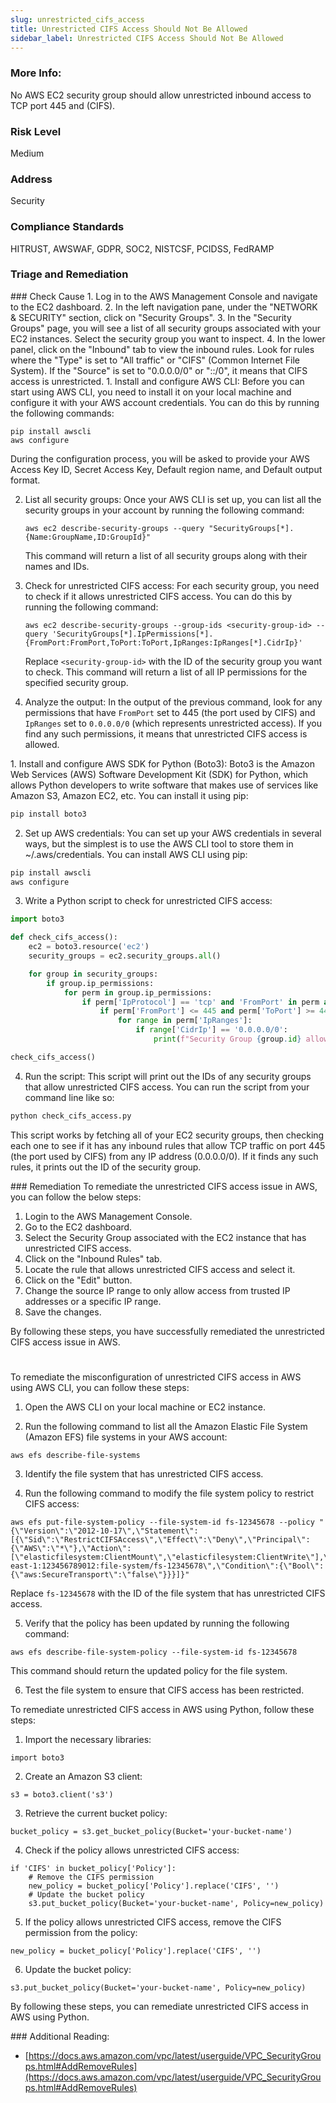 ```yaml
---
slug: unrestricted_cifs_access
title: Unrestricted CIFS Access Should Not Be Allowed
sidebar_label: Unrestricted CIFS Access Should Not Be Allowed
---
```


### More Info:

No AWS EC2 security group should allow unrestricted inbound access to TCP port 445 and (CIFS).

### Risk Level

Medium

### Address

Security

### Compliance Standards

HITRUST, AWSWAF, GDPR, SOC2, NISTCSF, PCIDSS, FedRAMP


### Triage and Remediation
<Tabs>

<Tab title='Cause'>
### Check Cause
<AccordionGroup>
<Accordion title='Using Console' defaultOpen='true'>
1. Log in to the AWS Management Console and navigate to the EC2 dashboard.
2. In the left navigation pane, under the "NETWORK & SECURITY" section, click on "Security Groups".
3. In the "Security Groups" page, you will see a list of all security groups associated with your EC2 instances. Select the security group you want to inspect.
4. In the lower panel, click on the "Inbound" tab to view the inbound rules. Look for rules where the "Type" is set to "All traffic" or "CIFS" (Common Internet File System). If the "Source" is set to "0.0.0.0/0" or "::/0", it means that CIFS access is unrestricted.
</Accordion>

<Accordion title='Using CLI'>
1. Install and configure AWS CLI: Before you can start using AWS CLI, you need to install it on your local machine and configure it with your AWS account credentials. You can do this by running the following commands:

   ```
   pip install awscli
   aws configure
   ```

   During the configuration process, you will be asked to provide your AWS Access Key ID, Secret Access Key, Default region name, and Default output format.

2. List all security groups: Once your AWS CLI is set up, you can list all the security groups in your account by running the following command:

   ```
   aws ec2 describe-security-groups --query "SecurityGroups[*].{Name:GroupName,ID:GroupId}"
   ```

   This command will return a list of all security groups along with their names and IDs.

3. Check for unrestricted CIFS access: For each security group, you need to check if it allows unrestricted CIFS access. You can do this by running the following command:

   ```
   aws ec2 describe-security-groups --group-ids <security-group-id> --query 'SecurityGroups[*].IpPermissions[*].{FromPort:FromPort,ToPort:ToPort,IpRanges:IpRanges[*].CidrIp}'
   ```

   Replace `<security-group-id>` with the ID of the security group you want to check. This command will return a list of all IP permissions for the specified security group.

4. Analyze the output: In the output of the previous command, look for any permissions that have `FromPort` set to 445 (the port used by CIFS) and `IpRanges` set to `0.0.0.0/0` (which represents unrestricted access). If you find any such permissions, it means that unrestricted CIFS access is allowed.
</Accordion>

<Accordion title='Using Python'>
1. Install and configure AWS SDK for Python (Boto3): Boto3 is the Amazon Web Services (AWS) Software Development Kit (SDK) for Python, which allows Python developers to write software that makes use of services like Amazon S3, Amazon EC2, etc. You can install it using pip:

```python
pip install boto3
```

2. Set up AWS credentials: You can set up your AWS credentials in several ways, but the simplest is to use the AWS CLI tool to store them in ~/.aws/credentials. You can install AWS CLI using pip:

```python
pip install awscli
aws configure
```

3. Write a Python script to check for unrestricted CIFS access: 

```python
import boto3

def check_cifs_access():
    ec2 = boto3.resource('ec2')
    security_groups = ec2.security_groups.all()

    for group in security_groups:
        if group.ip_permissions:
            for perm in group.ip_permissions:
                if perm['IpProtocol'] == 'tcp' and 'FromPort' in perm and 'ToPort' in perm:
                    if perm['FromPort'] <= 445 and perm['ToPort'] >= 445:
                        for range in perm['IpRanges']:
                            if range['CidrIp'] == '0.0.0.0/0':
                                print(f"Security Group {group.id} allows unrestricted CIFS access")

check_cifs_access()
```

4. Run the script: This script will print out the IDs of any security groups that allow unrestricted CIFS access. You can run the script from your command line like so:

```python
python check_cifs_access.py
```

This script works by fetching all of your EC2 security groups, then checking each one to see if it has any inbound rules that allow TCP traffic on port 445 (the port used by CIFS) from any IP address (0.0.0.0/0). If it finds any such rules, it prints out the ID of the security group.
</Accordion>

</AccordionGroup>
</Tab>

<Tab title='Remediation'>
### Remediation

<AccordionGroup>
<Accordion title='Using Console' defaultOpen='true'>
To remediate the unrestricted CIFS access issue in AWS, you can follow the below steps:

1. Login to the AWS Management Console.
2. Go to the EC2 dashboard.
3. Select the Security Group associated with the EC2 instance that has unrestricted CIFS access.
4. Click on the "Inbound Rules" tab.
5. Locate the rule that allows unrestricted CIFS access and select it.
6. Click on the "Edit" button.
7. Change the source IP range to only allow access from trusted IP addresses or a specific IP range.
8. Save the changes.

By following these steps, you have successfully remediated the unrestricted CIFS access issue in AWS.

#
</Accordion>

<Accordion title='Using CLI'>
To remediate the misconfiguration of unrestricted CIFS access in AWS using AWS CLI, you can follow these steps:

1. Open the AWS CLI on your local machine or EC2 instance.

2. Run the following command to list all the Amazon Elastic File System (Amazon EFS) file systems in your AWS account:

```
aws efs describe-file-systems
```

3. Identify the file system that has unrestricted CIFS access.

4. Run the following command to modify the file system policy to restrict CIFS access:

```
aws efs put-file-system-policy --file-system-id fs-12345678 --policy "{\"Version\":\"2012-10-17\",\"Statement\":[{\"Sid\":\"RestrictCIFSAccess\",\"Effect\":\"Deny\",\"Principal\":{\"AWS\":\"*\"},\"Action\":[\"elasticfilesystem:ClientMount\",\"elasticfilesystem:ClientWrite\"],\"Resource\":\"arn:aws:elasticfilesystem:us-east-1:123456789012:file-system/fs-12345678\",\"Condition\":{\"Bool\":{\"aws:SecureTransport\":\"false\"}}}]}"
```

Replace `fs-12345678` with the ID of the file system that has unrestricted CIFS access.

5. Verify that the policy has been updated by running the following command:

```
aws efs describe-file-system-policy --file-system-id fs-12345678
```

This command should return the updated policy for the file system.

6. Test the file system to ensure that CIFS access has been restricted.
</Accordion>

<Accordion title='Using Python'>
To remediate unrestricted CIFS access in AWS using Python, follow these steps:

1. Import the necessary libraries:

```
import boto3
```

2. Create an Amazon S3 client:

```
s3 = boto3.client('s3')
```

3. Retrieve the current bucket policy:

```
bucket_policy = s3.get_bucket_policy(Bucket='your-bucket-name')
```

4. Check if the policy allows unrestricted CIFS access:

```
if 'CIFS' in bucket_policy['Policy']:
    # Remove the CIFS permission
    new_policy = bucket_policy['Policy'].replace('CIFS', '')
    # Update the bucket policy
    s3.put_bucket_policy(Bucket='your-bucket-name', Policy=new_policy)
```

5. If the policy allows unrestricted CIFS access, remove the CIFS permission from the policy:

```
new_policy = bucket_policy['Policy'].replace('CIFS', '')
```

6. Update the bucket policy:

```
s3.put_bucket_policy(Bucket='your-bucket-name', Policy=new_policy)
```

By following these steps, you can remediate unrestricted CIFS access in AWS using Python.
</Accordion>

</AccordionGroup>
</Tab>
</Tabs>
### Additional Reading:

- [https://docs.aws.amazon.com/vpc/latest/userguide/VPC_SecurityGroups.html#AddRemoveRules](https://docs.aws.amazon.com/vpc/latest/userguide/VPC_SecurityGroups.html#AddRemoveRules) 

